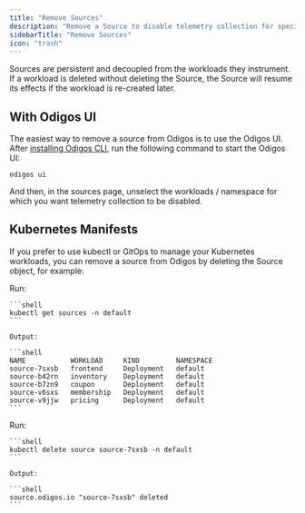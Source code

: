 ```yaml
---
title: "Remove Sources"
description: "Remove a Source to disable telemetry collection for specific Kuberenetes workloads, or a whole namespace."
sidebarTitle: "Remove Sources"
icon: "trash"
---
```


<Info>
  Sources are persistent and decoupled from the workloads they instrument.<br />
  If a workload is deleted without deleting the Source, the Source will resume its effects if the workload is re-created later.
</Info>

## With Odigos UI

The easiest way to remove a source from Odigos is to use the Odigos UI.<br />
After [installing Odigos CLI](/setup/installation), run the following command to start the Odigos UI:

```shell
odigos ui
```

And then, in the sources page, unselect the workloads / namespace for which you want telemetry collection to be disabled.

## Kubernetes Manifests

If you prefer to use kubectl or GitOps to manage your Kubernetes workloads, you can remove a source from Odigos by deleting the Source object, for example:

<Steps>
  <Step>
    Run:

    ```shell
    kubectl get sources -n default
    ```

    Output:

    ```shell
    NAME           WORKLOAD     KIND         NAMESPACE
    source-7sxsb   frontend     Deployment   default
    source-b42rn   inventory    Deployment   default
    source-b7zn9   coupon       Deployment   default
    source-v6sxs   membership   Deployment   default
    source-v9jjw   pricing      Deployment   default
    ```
  </Step>
  <Step>
    Run:

    ```shell
    kubectl delete source source-7sxsb -n default
    ```

    Output:

    ```shell
    source.odigos.io "source-7sxsb" deleted
    ```
  </Step>
</Steps>
